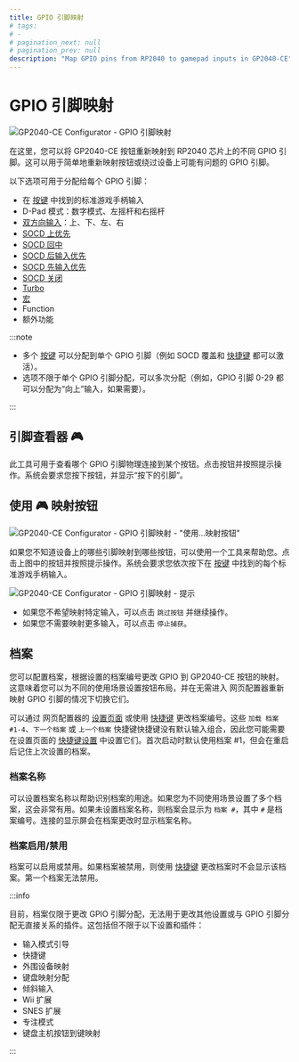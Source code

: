 ```yaml
---
title: GPIO 引脚映射
# tags:
# -
# pagination_next: null
# pagination_prev: null
description: "Map GPIO pins from RP2040 to gamepad inputs in GP2040-CE"
---
```


# GPIO 引脚映射

![GP2040-CE Configurator - GPIO 引脚映射](../../assets/images/gpc-pin-mapping.png)

在这里，您可以将 GP2040-CE 按钮重新映射到 RP2040 芯片上的不同 GPIO 引脚。这可以用于简单地重新映射按钮或绕过设备上可能有问题的 GPIO 引脚。

以下选项可用于分配给每个 GPIO 引脚：

- 在 [按键](../../usage.mdx#按键) 中找到的标准游戏手柄输入
- D-Pad 模式：数字模式、左摇杆和右摇杆
- [双方向输入](../../add-ons/dual-direction-input.mdx)：上、下、左、右
- [SOCD 上优先](../../hotkeys.mdx#socd-上优先)
- [SOCD 回中](../../hotkeys.mdx#socd-回中)
- [SOCD 后输入优先](../../hotkeys.mdx#socd-后输入优先)
- [SOCD 先输入优先](../../hotkeys.mdx#socd-先输入优先)
- [SOCD 关闭](../../hotkeys.mdx#socd-关闭)
- [Turbo](../../add-ons/turbo.mdx)
- [宏](./09-macros.mdx)
- Function
- 额外功能

:::note
- 多个 [按键](../../usage.mdx#按键) 可以分配到单个 GPIO 引脚（例如 SOCD 覆盖和 [快捷键](../../hotkeys.mdx) 都可以激活）。
- 选项不限于单个 GPIO 引脚分配，可以多次分配（例如，GPIO 引脚 0-29 都可以分配为“向上”输入，如果需要）。

:::

## 引脚查看器 :video_game:

此工具可用于查看哪个 GPIO 引脚物理连接到某个按钮。点击按钮并按照提示操作。系统会要求您按下按钮，并显示“按下的引脚”。

## 使用 :video_game: 映射按钮

![GP2040-CE Configurator - GPIO 引脚映射 - "使用...映射按钮"](../../assets/images/gpc-pin-mapping-map-buttons.png)

如果您不知道设备上的哪些引脚映射到哪些按钮，可以使用一个工具来帮助您。点击上图中的按钮并按照提示操作。系统会要求您依次按下在 [按键](../../usage.mdx#按键) 中找到的每个标准游戏手柄输入。

![GP2040-CE Configurator - GPIO 引脚映射 - 提示](../../assets/images/gpc-pin-mapping-map-buttons-prompt.png)

- 如果您不希望映射特定输入，可以点击 `跳过按钮` 并继续操作。
- 如果您不需要映射更多输入，可以点击 `停止捕获`。

## 档案

您可以配置档案，根据设置的档案编号更改 GPIO 到 GP2040-CE 按钮的映射。这意味着您可以为不同的使用场景设置按钮布局，并在无需进入 网页配置器重新映射 GPIO 引脚的情况下切换它们。

可以通过 网页配置器的 [设置页面](../../web-configurator/menu-pages/01-settings.mdx) 或使用 [快捷键](../../hotkeys.mdx#加载档案-1-4) 更改档案编号。这些 `加载 档案 #1-4`、`下一个档案` 或 `上一个档案` 快捷键快捷键没有默认输入组合，因此您可能需要在设置页面的 [快捷键设置](../../web-configurator/menu-pages/01-settings.mdx#快捷键设置) 中设置它们。首次启动时默认使用档案 #1，但会在重启后记住上次设置的档案。

### 档案名称
可以设置档案名称以帮助识别档案的用途。如果您为不同使用场景设置了多个档案，这会非常有用。如果未设置档案名称，则档案会显示为 `档案 #`，其中 `#` 是档案编号。连接的显示屏会在档案更改时显示档案名称。

### 档案启用/禁用
档案可以启用或禁用。如果档案被禁用，则使用 [快捷键](../../hotkeys.mdx "GP2040-CE | Hotkeys") 更改档案时不会显示该档案。第一个档案无法禁用。

:::info

目前，档案仅限于更改 GPIO 引脚分配，无法用于更改其他设置或与 GPIO 引脚分配无直接关系的插件。这包括但不限于以下设置和插件：

- 输入模式引导
- 快捷键
- 外围设备映射
- 键盘映射分配
- 倾斜输入
- Wii 扩展
- SNES 扩展
- 专注模式
- 键盘主机按钮到键映射

:::
